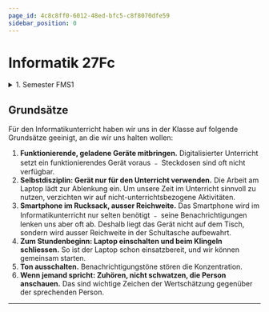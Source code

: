 ```yaml
---
page_id: 4c8c8ff0-6012-48ed-bfc5-c8f8070dfe59
sidebar_position: 0
---
```



# Informatik 27Fc

<Semesterplan termine={termine_fs25} />

<details>
    <summary>1. Semester FMS1</summary>
    <Semesterplan termine={termine} />
</details>

<Directory name="Notizen" id="0d75c0be-30dc-4a3d-a71b-6879a01f9911" />

## Grundsätze

Für den Informatikunterricht haben wir uns in der Klasse auf folgende Grundsätze geeinigt, an die wir uns halten wollen:

1. **Funktionierende, geladene Geräte mitbringen.** Digitalisierter Unterricht setzt ein funktionierendes Gerät voraus ﹣ Steckdosen sind oft nicht verfügbar.
2. **Selbstdisziplin: Gerät nur für den Unterricht verwenden.** Die Arbeit am Laptop lädt zur Ablenkung ein. Um unsere Zeit im Unterricht sinnvoll zu nutzen, verzichten wir auf nicht-unterrichtsbezogene Aktivitäten.
3. **Smartphone im Rucksack, ausser Reichweite.** Das Smartphone wird im Informatikunterricht nur selten benötigt ﹣ seine Benachrichtigungen lenken uns aber oft ab. Deshalb liegt das Gerät nicht auf dem Tisch, sondern wird ausser Reichweite in der Schultasche aufbewahrt.
4. **Zum Stundenbeginn: Laptop einschalten und beim Klingeln schliessen.** So ist der Laptop schon einsatzbereit, und wir können gemeinsam starten.
5. **Ton ausschalten.** Benachrichtigungstöne stören die Konzentration.
6. **Wenn jemand spricht: Zuhören, nicht schwatzen, die Person anschauen.** Das sind wichtige Zeichen der Wertschätzung gegenüber der sprechenden Person.

---
